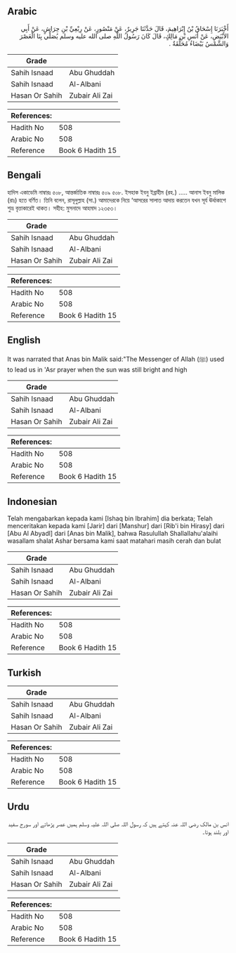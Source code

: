 ## Arabic


<div dir="rtl" lang="ar" style={{fontSize:'larger',backgroundColor:'#f8f9fa',padding:20}}>
أَخْبَرَنَا إِسْحَاقُ بْنُ إِبْرَاهِيمَ، قَالَ حَدَّثَنَا جَرِيرٌ، عَنْ مَنْصُورٍ، عَنْ رِبْعِيِّ بْنِ حِرَاشٍ، عَنْ أَبِي الأَبْيَضِ، عَنْ أَنَسِ بْنِ مَالِكٍ، قَالَ كَانَ رَسُولُ اللَّهِ صلى الله عليه وسلم يُصَلِّي بِنَا الْعَصْرَ وَالشَّمْسُ بَيْضَاءُ مُحَلِّقَةٌ ‏.‏
</div>
<div style={{backgroundColor:'#f8f9fa',padding:20, marginBottom: 10}}><table> <thead> <tr> <th>Grade</th> <th></th> </tr> </thead> <tbody> <tr><td>Sahih Isnaad</td><td>Abu Ghuddah</td></tr><tr><td>Sahih Isnaad</td><td>Al-Albani</td></tr><tr><td>Hasan Or Sahih</td><td>Zubair Ali Zai</td></tr></tbody></table><table> <thead> <tr> <th>References:</th> <th></th> </tr> </thead> <tbody><tr><td>Hadith No</td><td>508</td></tr><tr><td>Arabic No</td><td>508</td></tr><tr><td>Reference</td><td>Book 6 Hadith 15</td></tr></tbody></table></div>

## Bengali


<div dir="ltr" lang="bn" style={{fontSize:'larger',backgroundColor:'#f8f9fa',padding:20}}>
হাদিস একাডেমি নাম্বারঃ ৫০৮, আন্তর্জাতিক নাম্বারঃ ৫০৯ ৫০৮. ইসহাক ইবনু ইব্রাহীম (রহ.) ..... আনাস ইবনু মালিক (রাঃ) হতে বর্ণিত। তিনি বলেন, রাসূলুল্লাহ (সা.) আমাদেরকে নিয়ে ‘আসরের সালাত আদায় করতেন যখন সূর্য ঊর্ধাকাশে শুভ্র বৃত্তাকারেই থাকত। সহীহ: মুসনাদে আহমাদ ১২৩৫৩।
</div>
<div style={{backgroundColor:'#f8f9fa',padding:20, marginBottom: 10}}><table> <thead> <tr> <th>Grade</th> <th></th> </tr> </thead> <tbody> <tr><td>Sahih Isnaad</td><td>Abu Ghuddah</td></tr><tr><td>Sahih Isnaad</td><td>Al-Albani</td></tr><tr><td>Hasan Or Sahih</td><td>Zubair Ali Zai</td></tr></tbody></table><table> <thead> <tr> <th>References:</th> <th></th> </tr> </thead> <tbody><tr><td>Hadith No</td><td>508</td></tr><tr><td>Arabic No</td><td>508</td></tr><tr><td>Reference</td><td>Book 6 Hadith 15</td></tr></tbody></table></div>

## English


<div dir="ltr" lang="en" style={{fontSize:'larger',backgroundColor:'#f8f9fa',padding:20}}>
It was narrated that Anas bin Malik said:"The Messenger of Allah (ﷺ) used to lead us in 'Asr prayer when the sun was still bright and high
</div>
<div style={{backgroundColor:'#f8f9fa',padding:20, marginBottom: 10}}><table> <thead> <tr> <th>Grade</th> <th></th> </tr> </thead> <tbody> <tr><td>Sahih Isnaad</td><td>Abu Ghuddah</td></tr><tr><td>Sahih Isnaad</td><td>Al-Albani</td></tr><tr><td>Hasan Or Sahih</td><td>Zubair Ali Zai</td></tr></tbody></table><table> <thead> <tr> <th>References:</th> <th></th> </tr> </thead> <tbody><tr><td>Hadith No</td><td>508</td></tr><tr><td>Arabic No</td><td>508</td></tr><tr><td>Reference</td><td>Book 6 Hadith 15</td></tr></tbody></table></div>

## Indonesian


<div dir="ltr" lang="id" style={{fontSize:'larger',backgroundColor:'#f8f9fa',padding:20}}>
Telah mengabarkan kepada kami [Ishaq bin Ibrahim] dia berkata; Telah menceritakan kepada kami [Jarir] dari [Manshur] dari [Rib'i bin Hirasy] dari [Abu Al Abyadl] dari [Anas bin Malik], bahwa Rasulullah Shallallahu'alaihi wasallam shalat Ashar bersama kami saat matahari masih cerah dan bulat
</div>
<div style={{backgroundColor:'#f8f9fa',padding:20, marginBottom: 10}}><table> <thead> <tr> <th>Grade</th> <th></th> </tr> </thead> <tbody> <tr><td>Sahih Isnaad</td><td>Abu Ghuddah</td></tr><tr><td>Sahih Isnaad</td><td>Al-Albani</td></tr><tr><td>Hasan Or Sahih</td><td>Zubair Ali Zai</td></tr></tbody></table><table> <thead> <tr> <th>References:</th> <th></th> </tr> </thead> <tbody><tr><td>Hadith No</td><td>508</td></tr><tr><td>Arabic No</td><td>508</td></tr><tr><td>Reference</td><td>Book 6 Hadith 15</td></tr></tbody></table></div>

## Turkish


<div dir="ltr" lang="tr" style={{fontSize:'larger',backgroundColor:'#f8f9fa',padding:20}}>

</div>
<div style={{backgroundColor:'#f8f9fa',padding:20, marginBottom: 10}}><table> <thead> <tr> <th>Grade</th> <th></th> </tr> </thead> <tbody> <tr><td>Sahih Isnaad</td><td>Abu Ghuddah</td></tr><tr><td>Sahih Isnaad</td><td>Al-Albani</td></tr><tr><td>Hasan Or Sahih</td><td>Zubair Ali Zai</td></tr></tbody></table><table> <thead> <tr> <th>References:</th> <th></th> </tr> </thead> <tbody><tr><td>Hadith No</td><td>508</td></tr><tr><td>Arabic No</td><td>508</td></tr><tr><td>Reference</td><td>Book 6 Hadith 15</td></tr></tbody></table></div>

## Urdu


<div dir="rtl" lang="ur" style={{fontSize:'larger',backgroundColor:'#f8f9fa',padding:20}}>
انس بن مالک رضی اللہ عنہ کہتے ہیں کہ رسول اللہ صلی اللہ علیہ وسلم ہمیں عصر پڑھاتے اور سورج سفید اور بلند ہوتا۔
</div>
<div style={{backgroundColor:'#f8f9fa',padding:20, marginBottom: 10}}><table> <thead> <tr> <th>Grade</th> <th></th> </tr> </thead> <tbody> <tr><td>Sahih Isnaad</td><td>Abu Ghuddah</td></tr><tr><td>Sahih Isnaad</td><td>Al-Albani</td></tr><tr><td>Hasan Or Sahih</td><td>Zubair Ali Zai</td></tr></tbody></table><table> <thead> <tr> <th>References:</th> <th></th> </tr> </thead> <tbody><tr><td>Hadith No</td><td>508</td></tr><tr><td>Arabic No</td><td>508</td></tr><tr><td>Reference</td><td>Book 6 Hadith 15</td></tr></tbody></table></div>
